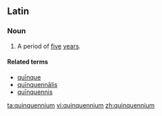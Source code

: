 ==Latin==

===Noun===
{{la-noun|quīnquennium|quinquennii|quīnquenniī|n|second}}

# A period of [[five]] [[year]]s.

====Related terms====
*[[quinque#Latin|quīnque]]
*[[quinquennalis#Latin|quīnquennālis]]
*[[quinquennis#Latin|quīnquennis]]

[[ta:quinquennium]]
[[vi:quinquennium]]
[[zh:quinquennium]]